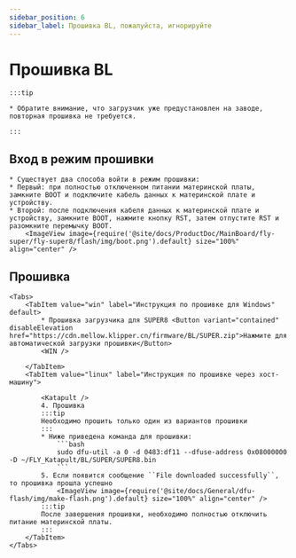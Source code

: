 ```yaml
---
sidebar_position: 6
sidebar_label: Прошивка BL, пожалуйста, игнорируйте
---
```









# Прошивка BL

    :::tip

    * Обратите внимание, что загрузчик уже предустановлен на заводе, повторная прошивка не требуется.

    :::

## Вход в режим прошивки

    * Существует два способа войти в режим прошивки:
    * Первый: при полностью отключенном питании материнской платы, замкните BOOT и подключите кабель данных к материнской плате и устройству.
    * Второй: после подключения кабеля данных к материнской плате и устройству, замкните BOOT, нажмите кнопку RST, затем отпустите RST и разомкните перемычку BOOT.
        <ImageView image={require('@site/docs/ProductDoc/MainBoard/fly-super/fly-super8/flash/img/boot.png').default} size="100%" align="center" />

## Прошивка

    <Tabs>
        <TabItem value="win" label="Инструкция по прошивке для Windows" default>
            * Прошивка загрузчика для SUPER8 <Button variant="contained" disableElevation href="https://cdn.mellow.klipper.cn/firmware/BL/SUPER.zip">Нажмите для автоматической загрузки прошивки</Button>
            <WIN />
            
        </TabItem>
        <TabItem value="linux" label="Инструкция по прошивке через хост-машину">
            
            <Katapult />
            4. Прошивка
            :::tip
            Необходимо прошить только один из вариантов прошивки
            :::
            * Ниже приведена команда для прошивки:
                ```bash
                sudo dfu-util -a 0 -d 0483:df11 --dfuse-address 0x08000000 -D ~/FLY_Katapult/BL/SUPER/SUPER8.bin
                ```
            5. Если появится сообщение ``File downloaded successfully``, то прошивка прошла успешно
                <ImageView image={require('@site/docs/General/dfu-flash/img/make-flash.png').default} size="100%" align="center" />
            :::tip
            После завершения прошивки, необходимо полностью отключить питание материнской платы.
            :::
        </TabItem>
    </Tabs>
